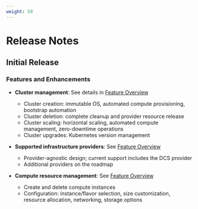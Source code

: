 ```yaml
---
weight: 50
---
```


# Release Notes

## Initial Release

### Features and Enhancements

- **Cluster management**: See details in [Feature Overview](./feature#cluster-management)
  - Cluster creation: immutable OS, automated compute provisioning, bootstrap automation
  - Cluster deletion: complete cleanup and provider resource release
  - Cluster scaling: horizontal scaling, automated compute management, zero-downtime operations
  - Cluster upgrades: Kubernetes version management

- **Supported infrastructure providers**: See [Feature Overview](./feature#supported-infrastructure-providers)
  - Provider-agnostic design; current support includes the DCS provider
  - Additional providers on the roadmap

- **Compute resource management**: See [Feature Overview](./feature#compute-resource-management)
  - Create and delete compute instances
  - Configuration: instance/flavor selection, size customization, resource allocation, networking, storage options